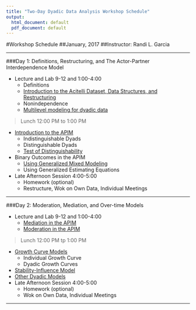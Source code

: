 ```yaml
---
title: "Two-Day Dyadic Data Analysis Workshop Schedule"
output:
  html_document: default
  pdf_document: default
---
```


#Workshop Schedule 
##January, 2017
##Instructor: Randi L. Garcia

***

###Day 1:  Definitions, Restructuring, and The Actor-Partner Interdependence Model  

  + Lecture and Lab 9-12 and 1:00-4:00  
    - Definitions  
    - [Introduction to the Acitelli Dataset, Data Structures, and Restructuring](Day_1-Data_Restructuring.html)  
    - Nonindependence  
    - [Multilevel modeling for dyadic data](Day_1-MLM_for_Dyadic_Data.html)  
    
> Lunch 12:00 PM to 1:00 PM  

  - [Introduction to the APIM](Day_1-Actor-Partner_Interdependence_Model.html)   
    - Indistinguishable Dyads  
    - Distinguishable Dyads  
    - [Test of Distinguishability](Day_1-Tes_for_Distinguishability.html)  
  - Binary Outcomes in the APIM
    - [Using Generalized Mixed Modeling](Day_1-Generalized_Linear_Mixed_Models.html)
    - Using Generalized Estimating Equations  
  + Late Afternoon Session 4:00-5:00  
    - Homework (optional)  
    - Restructure, Wok on Own Data, Individual Meetings  

***

###Day 2: Moderation, Mediation, and Over-time Models  

  + Lecture and Lab 9-12 and 1:00-4:00  
    - [Mediation in the APIM](Day_2-Mediation_in_the_APIM.html)  
    - [Moderation in the APIM](Day_2-Moderation_in_the_APIM.html) 
  
> Lunch 12:00 PM tp 1:00 PM  
  
  - [Growth Curve Models](Day_2-Growth_Curve_Modeling.html) 
    - Individual Growth Curve  
    - Dyadic Growth Curves  
  - [Stability-Influence Model](Day_2-Stability-Influence_Model.html)  
  - [Other Dyadic Models](Day_2-Common_Fate_Model.html)   
  + Late Afternoon Session 4:00-5:00  
    - Homework (optional)  
    - Wok on Own Data, Individual Meetings  
    
***

